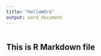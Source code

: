 ```yaml
---
title: "HelloWOrd"
output: word_document
---
```


```r
```

## This is R Markdown file

